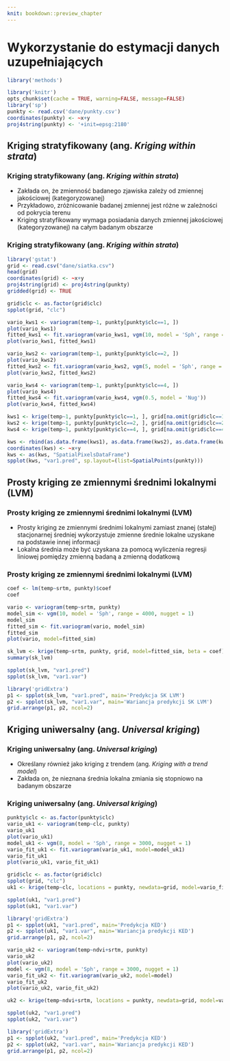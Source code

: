 ```yaml
---
knit: bookdown::preview_chapter
---
```


# Wykorzystanie do estymacji danych uzupełniających 

```r
library('methods')
```

```r
library('knitr')
opts_chunk$set(cache = TRUE, warning=FALSE, message=FALSE) 
library('sp')
punkty <- read.csv('dane/punkty.csv')
coordinates(punkty) <- ~x+y
proj4string(punkty) <- '+init=epsg:2180'
```

## Kriging stratyfikowany (ang. *Kriging within strata*)
### Kriging stratyfikowany (ang. *Kriging within strata*)
- Zakłada on, że zmienność badanego zjawiska zależy od zmiennej jakościowej (kategoryzowanej)
- Przykładowo, zróżnicowanie badanej zmiennej jest różne w zależności od pokrycia terenu
- Kriging stratyfikowany wymaga posiadania danych zmiennej jakościowej (kategoryzowanej) na całym badanym obszarze

### Kriging stratyfikowany (ang. *Kriging within strata*)

```r
library('gstat')
grid <- read.csv("dane/siatka.csv")
head(grid)
coordinates(grid) <- ~x+y
proj4string(grid) <- proj4string(punkty)
gridded(grid) <- TRUE

grid$clc <- as.factor(grid$clc)
spplot(grid, "clc")

vario_kws1 <- variogram(temp~1, punkty[punkty$clc==1, ])
plot(vario_kws1)
fitted_kws1 <- fit.variogram(vario_kws1, vgm(10, model = 'Sph', range = 4500, nugget = 0.5))
plot(vario_kws1, fitted_kws1)

vario_kws2 <- variogram(temp~1, punkty[punkty$clc==2, ])
plot(vario_kws2)
fitted_kws2 <- fit.variogram(vario_kws2, vgm(5, model = 'Sph', range = 4500, nugget = 0.1))
plot(vario_kws2, fitted_kws2)

vario_kws4 <- variogram(temp~1, punkty[punkty$clc==4, ])
plot(vario_kws4)
fitted_kws4 <- fit.variogram(vario_kws4, vgm(0.5, model = 'Nug'))
plot(vario_kws4, fitted_kws4)

kws1 <- krige(temp~1, punkty[punkty$clc==1, ], grid[na.omit(grid$clc==1), ], model = fitted_kws1, nmax = 50)
kws2 <- krige(temp~1, punkty[punkty$clc==2, ], grid[na.omit(grid$clc==2), ], model = fitted_kws2, nmax = 50)
kws4 <- krige(temp~1, punkty[punkty$clc==4, ], grid[na.omit(grid$clc==4), ], model = fitted_kws4, nmax = 50)

kws <- rbind(as.data.frame(kws1), as.data.frame(kws2), as.data.frame(kws4))
coordinates(kws) <- ~x+y
kws <- as(kws, "SpatialPixelsDataFrame")
spplot(kws, "var1.pred", sp.layout=(list=SpatialPoints(punkty)))
```

## Prosty kriging ze zmiennymi średnimi lokalnymi (LVM)
### Prosty kriging ze zmiennymi średnimi lokalnymi (LVM)
- Prosty kriging ze zmiennymi średnimi lokalnymi zamiast znanej (stałej) stacjonarnej średniej wykorzystuje zmienne średnie lokalne uzyskane na podstawie innej informacji
- Lokalna średnia może być uzyskana za pomocą wyliczenia regresji liniowej pomiędzy zmienną badaną a zmienną dodatkową

### Prosty kriging ze zmiennymi średnimi lokalnymi (LVM)

```r
coef <- lm(temp~srtm, punkty)$coef
coef

vario <- variogram(temp~srtm, punkty)
model_sim <- vgm(10, model = 'Sph', range = 4000, nugget = 1)
model_sim
fitted_sim <- fit.variogram(vario, model_sim)
fitted_sim
plot(vario, model=fitted_sim)

sk_lvm <- krige(temp~srtm, punkty, grid, model=fitted_sim, beta = coef)
summary(sk_lvm)
```

```r
spplot(sk_lvm, "var1.pred")
spplot(sk_lvm, "var1.var")
```

```r
library('gridExtra')
p1 <- spplot(sk_lvm, "var1.pred", main='Predykcja SK LVM')
p2 <- spplot(sk_lvm, "var1.var", main='Wariancja predykcji SK LVM')
grid.arrange(p1, p2, ncol=2)
```

## Kriging uniwersalny (ang. *Universal kriging*)
### Kriging uniwersalny (ang. *Universal kriging*)
- Określany również jako kriging z trendem (ang. *Kriging with a trend model*)
- Zakłada on, że nieznana średnia lokalna zmiania się stopniowo na badanym obszarze

### Kriging uniwersalny (ang. *Universal kriging*)

<!--
```r
# vario_ku <- variogram(temp~odl_od_morza, data=punkty)
# plot(vario_ku)
# model_ku <- vgm(psill = 17, model = 'Sph', range = 12000, nugget = 5)
# fitted_ku <- fit.variogram(vario_ku, model_ku)
# fitted_ku
# plot(vario_ku, fitted_ku)
```

-->


```r
punkty$clc <- as.factor(punkty$clc)
vario_uk1 <- variogram(temp~clc, punkty)
vario_uk1
plot(vario_uk1)
model_uk1 <- vgm(8, model = 'Sph', range = 3000, nugget = 1)
vario_fit_uk1 <- fit.variogram(vario_uk1, model=model_uk1)
vario_fit_uk1
plot(vario_uk1, vario_fit_uk1)
```

<!--

```r
# przygotowanie siatki
# grid <- read.csv("data/Wolin_TPZ_p_lato_popN.csv")
# head(grid)
# coordinates(grid) <- ~X+Y
# proj4string(grid) <- proj4string(punkty)
# gridded(grid) <- TRUE
# plot(grid)
# names(grid)[6] <- c("clc")
# names(grid)[7] <- c("odl_od_morza")
# grid@data <- grid@data[c(2, 4:9)]
# # grid@data <- cbind(grid@data, as.data.frame(coordinates(grid)))
# write.csv(grid, 'data/siatka_wolin_lato.csv', row.names=FALSE)
# spplot(grid)
```

-->

```r
grid$clc <- as.factor(grid$clc)
spplot(grid, "clc")
uk1 <- krige(temp~clc, locations = punkty, newdata=grid, model=vario_fit_uk1)
```

```r
spplot(uk1, "var1.pred")
spplot(uk1, "var1.var")
```

```r
library('gridExtra')
p1 <- spplot(uk1, "var1.pred", main='Predykcja KED')
p2 <- spplot(uk1, "var1.var", main='Wariancja predykcji KED')
grid.arrange(p1, p2, ncol=2)
```

```r
vario_uk2 <- variogram(temp~ndvi+srtm, punkty)
vario_uk2
plot(vario_uk2)
model <- vgm(8, model = 'Sph', range = 3000, nugget = 1)
vario_fit_uk2 <- fit.variogram(vario_uk2, model=model)
vario_fit_uk2
plot(vario_uk2, vario_fit_uk2)

uk2 <- krige(temp~ndvi+srtm, locations = punkty, newdata=grid, model=vario_fit_uk2)
```

```r
spplot(uk2, "var1.pred")
spplot(uk2, "var1.var")
```

```r
library('gridExtra')
p1 <- spplot(uk2, "var1.pred", main='Predykcja KED')
p2 <- spplot(uk2, "var1.var", main='Wariancja predykcji KED')
grid.arrange(p1, p2, ncol=2)
```
